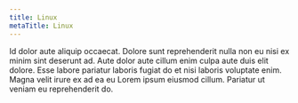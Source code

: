 ```yaml
---
title: Linux
metaTitle: Linux
---
```


Id dolor aute aliquip occaecat. Dolore sunt reprehenderit nulla non eu nisi ex minim sint deserunt ad. Aute dolor aute cillum enim culpa aute duis elit dolore. Esse labore pariatur laboris fugiat do et nisi laboris voluptate enim. Magna velit irure ex ad ea eu Lorem ipsum eiusmod cillum. Pariatur ut veniam eu reprehenderit do.
